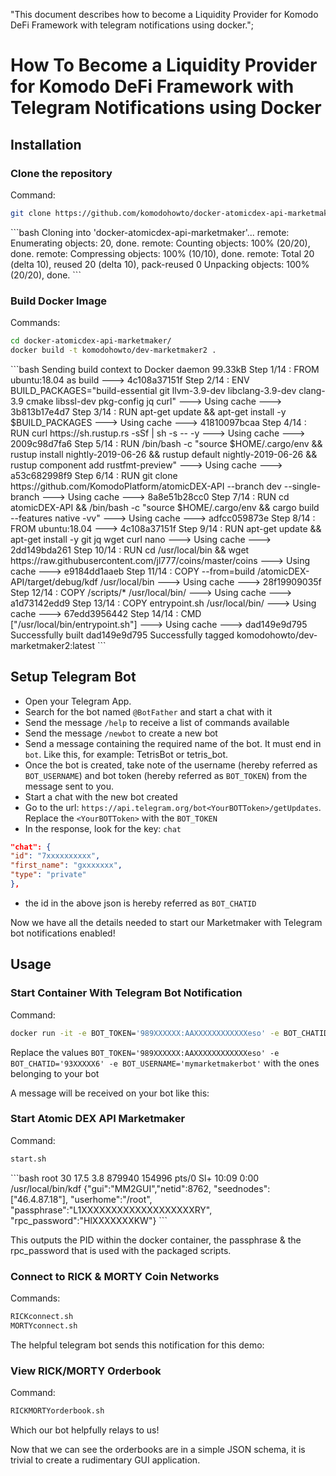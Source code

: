   "This document describes how to become a Liquidity Provider for Komodo DeFi Framework with telegram notifications using docker.";


# How To Become a Liquidity Provider for Komodo DeFi Framework with Telegram Notifications using Docker

## Installation

### Clone the repository

Command:

```bash
git clone https://github.com/komodohowto/docker-atomicdex-api-marketmaker.git
```

<CollapsibleSection expandedText="Hide Response" collapsedText="Show Response">
  ```bash
  Cloning into 'docker-atomicdex-api-marketmaker'...
  remote: Enumerating objects: 20, done.
  remote: Counting objects: 100% (20/20), done.
  remote: Compressing objects: 100% (10/10), done.
  remote: Total 20 (delta 10), reused 20 (delta 10), pack-reused 0
  Unpacking objects: 100% (20/20), done.
  ```
</CollapsibleSection>

### Build Docker Image

Commands:

```bash
cd docker-atomicdex-api-marketmaker/
docker build -t komodohowto/dev-marketmaker2 .
```

<CollapsibleSection expandedText="Hide Response" collapsedText="Show Response" title="Sample Output">
  ```bash
  Sending build context to Docker daemon  99.33kB
  Step 1/14 : FROM ubuntu:18.04 as build
  ---> 4c108a37151f
  Step 2/14 : ENV BUILD_PACKAGES="build-essential git llvm-3.9-dev libclang-3.9-dev clang-3.9 cmake libssl-dev pkg-config jq curl"
  ---> Using cache
  ---> 3b813b17e4d7
  Step 3/14 : RUN apt-get update &&   apt-get install -y $BUILD_PACKAGES
  ---> Using cache
  ---> 41810097bcaa
  Step 4/14 : RUN curl https://sh.rustup.rs -sSf | sh -s -- -y
  ---> Using cache
  ---> 2009c98d7fa6
  Step 5/14 : RUN /bin/bash -c "source $HOME/.cargo/env && rustup install nightly-2019-06-26 && rustup default nightly-2019-06-26 && rustup component add rustfmt-preview"
  ---> Using cache
  ---> a53c682998f9
  Step 6/14 : RUN git clone https://github.com/KomodoPlatform/atomicDEX-API --branch dev --single-branch
  ---> Using cache
  ---> 8a8e51b28cc0
  Step 7/14 : RUN cd atomicDEX-API && /bin/bash -c "source $HOME/.cargo/env && cargo build --features native -vv"
  ---> Using cache
  ---> adfcc059873e
  Step 8/14 : FROM ubuntu:18.04
  ---> 4c108a37151f
  Step 9/14 : RUN apt-get update &&   apt-get install -y git jq wget curl nano
  ---> Using cache
  ---> 2dd149bda261
  Step 10/14 : RUN cd /usr/local/bin && wget https://raw.githubusercontent.com/jl777/coins/master/coins
  ---> Using cache
  ---> e9184dd1aaeb
  Step 11/14 : COPY --from=build /atomicDEX-API/target/debug/kdf /usr/local/bin
  ---> Using cache
  ---> 28f19909035f
  Step 12/14 : COPY /scripts/* /usr/local/bin/
  ---> Using cache
  ---> a1d73142edd9
  Step 13/14 : COPY entrypoint.sh /usr/local/bin/
  ---> Using cache
  ---> 67edd3956442
  Step 14/14 : CMD ["/usr/local/bin/entrypoint.sh"]
  ---> Using cache
  ---> dad149e9d795
  Successfully built dad149e9d795
  Successfully tagged komodohowto/dev-marketmaker2:latest
  ```
</CollapsibleSection>

## Setup Telegram Bot

*   Open your Telegram App.
*   Search for the bot named `@BotFather` and start a chat with it
*   Send the message `/help` to receive a list of commands available
*   Send the message `/newbot` to create a new bot
*   Send a message containing the required name of the bot. It must end in `bot`. Like this, for example: TetrisBot or tetris\_bot.
*   Once the bot is created, take note of the username (hereby referred as `BOT_USERNAME`) and bot token (hereby referred as `BOT_TOKEN`) from the message sent to you.
*   Start a chat with the new bot created
*   Go to the url: `https://api.telegram.org/bot<YourBOTToken>/getUpdates`. Replace the `<YourBOTToken>` with the `BOT_TOKEN`
*   In the response, look for the key: `chat`

```json
"chat": {
"id": "7xxxxxxxxxx",
"first_name": "gxxxxxxx",
"type": "private"
},
```

*   the id in the above json is hereby referred as `BOT_CHATID`

Now we have all the details needed to start our Marketmaker with Telegram bot notifications enabled!

## Usage

### Start Container With Telegram Bot Notification

Command:

```bash
docker run -it -e BOT_TOKEN='989XXXXXX:AAXXXXXXXXXXXXeso' -e BOT_CHATID='93XXXXX6' -e BOT_USERNAME='mymarketmakerbot' komodohowto/dev-marketmaker2
```

Replace the values `BOT_TOKEN='989XXXXXX:AAXXXXXXXXXXXXeso' -e BOT_CHATID='93XXXXX6' -e BOT_USERNAME='mymarketmakerbot'` with the ones belonging to your bot

A message will be received on your bot like this:

<OptimizedImage title="Tg Bot Passphrase" src={passphrase} classNaming="w-full" alt="tg-bot-passphrase" />

### Start Atomic DEX API Marketmaker

Command:

```bash
start.sh
```

<CollapsibleSection expandedText="Hide Output" collapsedText="Show Output">
  ```bash
   root        30 17.5  3.8 879940 154996 pts/0   Sl+  10:09   0:00 /usr/local/bin/kdf {"gui":"MM2GUI","netid":8762, "seednodes": ["46.4.87.18"], "userhome":"/root", "passphrase":"L1XXXXXXXXXXXXXXXXXXXRY", "rpc_password":"HlXXXXXXXKW"}
  ```
</CollapsibleSection>

This outputs the PID within the docker container, the passphrase & the rpc\_password that is used with the packaged scripts.

### Connect to RICK & MORTY Coin Networks

Commands:

```bash
RICKconnect.sh
MORTYconnect.sh
```

The helpful telegram bot sends this notification for this demo:

<OptimizedImage title="Tg Bot RickMorty" src={rickmorty} classNaming="w-full" alt="tg-bot-rickmorty" />

### View RICK/MORTY Orderbook

Command:

```bash
RICKMORTYorderbook.sh
```

Which our bot helpfully relays to us!

<OptimizedImage title="Tg RICKMORTY Orderbook" src={orderbook} classNaming="w-full" alt="tg-RICKMORTYorderbook" />

Now that we can see the orderbooks are in a simple JSON schema, it is trivial to create a rudimentary GUI application.
